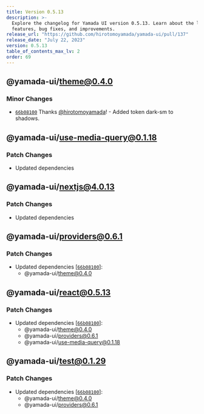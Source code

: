 ```yaml
---
title: Version 0.5.13
description: >-
  Explore the changelog for Yamada UI version 0.5.13. Learn about the latest
  features, bug fixes, and improvements.
release_url: "https://github.com/hirotomoyamada/yamada-ui/pull/137"
release_date: "July 22, 2023"
version: 0.5.13
table_of_contents_max_lv: 2
order: 69
---
```


## @yamada-ui/theme@0.4.0

### Minor Changes

- [`66b08100`](https://github.com/hirotomoyamada/yamada-ui/commit/66b081004f7ce5d47173bbd5d1a967a3f8d16241) Thanks [@hirotomoyamada](https://github.com/hirotomoyamada)! - Added token dark-sm to shadows.

## @yamada-ui/use-media-query@0.1.18

### Patch Changes

- Updated dependencies

## @yamada-ui/nextjs@4.0.13

### Patch Changes

- Updated dependencies

## @yamada-ui/providers@0.6.1

### Patch Changes

- Updated dependencies \[[`66b08100`](https://github.com/hirotomoyamada/yamada-ui/commit/66b081004f7ce5d47173bbd5d1a967a3f8d16241)]:
  - @yamada-ui/theme@0.4.0

## @yamada-ui/react@0.5.13

### Patch Changes

- Updated dependencies \[[`66b08100`](https://github.com/hirotomoyamada/yamada-ui/commit/66b081004f7ce5d47173bbd5d1a967a3f8d16241)]:
  - @yamada-ui/theme@0.4.0
  - @yamada-ui/providers@0.6.1
  - @yamada-ui/use-media-query@0.1.18

## @yamada-ui/test@0.1.29

### Patch Changes

- Updated dependencies \[[`66b08100`](https://github.com/hirotomoyamada/yamada-ui/commit/66b081004f7ce5d47173bbd5d1a967a3f8d16241)]:
  - @yamada-ui/theme@0.4.0
  - @yamada-ui/providers@0.6.1
